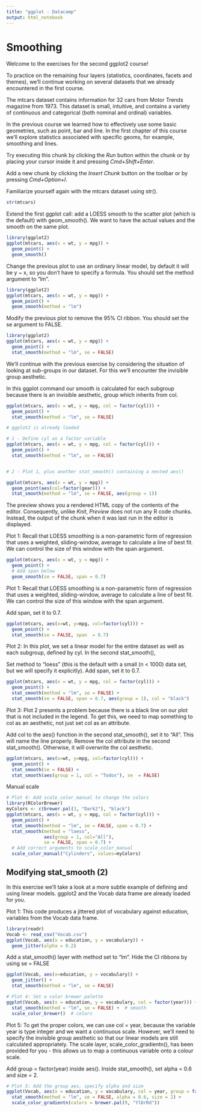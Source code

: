 ```yaml
---
title: "ggplot - Datacamp"
output: html_notebook
---
```


# Smoothing
Welcome to the exercises for the second ggplot2 course!

To practice on the remaining four layers (statistics, coordinates, facets and themes), we'll continue working on several datasets that we already encountered in the first course.

The mtcars dataset contains information for 32 cars from Motor Trends magazine from 1973. This dataset is small, intuitive, and contains a variety of continuous and categorical (both nominal and ordinal) variables.

In the previous course we learned how to effectively use some basic geometries, such as point, bar and line. In the first chapter of this course we'll explore statistics associated with specific geoms, for example, smoothing and lines.

Try executing this chunk by clicking the *Run* button within the chunk or by placing your cursor inside it and pressing *Cmd+Shift+Enter*. 



Add a new chunk by clicking the *Insert Chunk* button on the toolbar or by pressing *Cmd+Option+I*.

Familiarize yourself again with the mtcars dataset using str().

```r
str(mtcars)
```

Extend the first ggplot call: add a LOESS smooth to the scatter plot (which is the default) with geom_smooth(). We want to have the actual values and the smooth on the same plot.

```r
library(ggplot2)
ggplot(mtcars, aes(x = wt, y = mpg)) +
  geom_point() + 
  geom_smooth()
```
Change the previous plot to use an ordinary linear model, by default it will be y ~ x, so you don't have to specify a formula. You should set the method argument to "lm".

```r
library(ggplot2)
ggplot(mtcars, aes(x = wt, y = mpg)) +
  geom_point() + 
  geom_smooth(method = "lm")
```

Modify the previous plot to remove the 95% CI ribbon. You should set the se argument to FALSE.
```r
library(ggplot2)
ggplot(mtcars, aes(x = wt, y = mpg)) +
  geom_point() + 
  stat_smooth(method = "lm", se = FALSE)
```

We'll continue with the previous exercise by considering the situation of looking at sub-groups in our dataset. For this we'll encounter the invisible group aesthetic.

 In this ggplot command our smooth is calculated for each subgroup because there is an invisible aesthetic, group which inherits from col.

```r
ggplot(mtcars, aes(x = wt, y = mpg, col = factor(cyl))) +
  geom_point() +
  stat_smooth(method = "lm", se = FALSE)
```

```r
# ggplot2 is already loaded

# 1 - Define cyl as a factor variable
ggplot(mtcars, aes(x = wt, y = mpg, col = factor(cyl))) +
  geom_point() +
  stat_smooth(method = "lm", se = FALSE)  


# 2 - Plot 1, plus another stat_smooth() containing a nested aes()

ggplot(mtcars, aes(x = wt, y = mpg)) +
  geom_point(aes(col=factor(gear))) +
  stat_smooth(method = "lm", se = FALSE, aes(group = 1))


```

The preview shows you a rendered HTML copy of the contents of the editor. Consequently, unlike *Knit*, *Preview* does not run any R code chunks. Instead, the output of the chunk when it was last run in the editor is displayed.

Plot 1: Recall that LOESS smoothing is a non-parametric form of regression that uses a weighted, sliding-window, average to calculate a line of best fit. We can control the size of this window with the span argument.

```r
ggplot(mtcars, aes(x = wt, y = mpg)) +
  geom_point() +
  # Add span below
  geom_smooth(se = FALSE, span = 0.7)
```


Plot 1: Recall that LOESS smoothing is a non-parametric form of regression that uses a weighted, sliding-window, average to calculate a line of best fit. We can control the size of this window with the span argument.

Add span, set it to 0.7.

```r
ggplot(mtcars, aes(x=wt, y=mpg, col=factor(cyl))) +
  geom_point() + 
  stat_smooth(se = FALSE, span  = 0.7)
```
Plot 2: In this plot, we set a linear model for the entire dataset as well as each subgroup, defined by cyl. In the second stat_smooth(),

Set method to "loess" (this is the default with a small (n < 1000) data set, but we will specify it explicitly).
Add span, set it to 0.7.

```r
ggplot(mtcars, aes(x = wt, y = mpg, col = factor(cyl))) +
  geom_point() +
  stat_smooth(method = "lm", se = FALSE) +
  stat_smooth(se = FALSE, span = 0.7, aes(group = 1), col = "black")
```
Plot 3: Plot 2 presents a problem because there is a black line on our plot that is not included in the legend. To get this, we need to map something to col as an aesthetic, not just set col as an attribute.

Add col to the aes() function in the second stat_smooth(), set it to "All". This will name the line properly.
Remove the col attribute in the second stat_smooth(). Otherwise, it will overwrite the col aesthetic.


```r
ggplot(mtcars, aes(x=wt, y=mpg, col=factor(cyl))) + 
  geom_point() + 
  stat_smooth(se = FALSE) + 
  stat_smooth(aes(group = 1, col = "Todos"), se  = FALSE)
```
Manual scale

```r
# Plot 4: Add scale_color_manual to change the colors
library(RColorBrewer)
myColors <- c(brewer.pal(3, "Dark2"), "black")
ggplot(mtcars, aes(x = wt, y = mpg, col = factor(cyl))) +
  geom_point() +
  stat_smooth(method = "lm", se = FALSE, span = 0.7) +
  stat_smooth(method = "loess", 
              aes(group = 1, col="All"), 
              se = FALSE, span = 0.7) +
  # Add correct arguments to scale_color_manual
  scale_color_manual("Cylinders", values=myColors)
```

## Modifying stat_smooth (2)

In this exercise we'll take a look at a more subtle example of defining and using linear models. ggplot2 and the Vocab data frame are already loaded for you.

Plot 1: This code produces a jittered plot of vocabulary against education, variables from the Vocab data frame.

```r
library(readr)
Vocab <- read_csv("Vocab.csv")
ggplot(Vocab, aes(x = education, y = vocabulary)) + 
  geom_jitter(alpha = 0.2)
```

Add a stat_smooth() layer with method set to "lm". Hide the CI ribbons by using se = FALSE

```r
ggplot(Vocab, aes(x=education, y = vocabulary)) +
  geom_jitter() + 
  stat_smooth(method = "lm", se = FALSE)
```

```r
# Plot 4: Set a color brewer palette
ggplot(Vocab, aes(x = education, y = vocabulary, col = factor(year))) +
  stat_smooth(method = "lm", se = FALSE) +  # smooth
  scale_color_brewer()  # colors


```

Plot 5: To get the proper colors, we can use col = year, because the variable year is type integer and we want a continuous scale. However, we'll need to specify the invisible group aesthetic so that our linear models are still calculated appropriately. The scale layer, scale_color_gradientn(), has been provided for you - this allows us to map a continuous variable onto a colour scale.

Add group = factor(year) inside aes().
Inside stat_smooth(), set alpha = 0.6 and size = 2.

```r
# Plot 5: Add the group aes, specify alpha and size
ggplot(Vocab, aes(x = education, y = vocabulary, col = year, group = factor(year))) +
  stat_smooth(method = "lm", se = FALSE, alpha = 0.6, size = 2) +
  scale_color_gradientn(colors = brewer.pal(9, "YlOrRd"))
```

